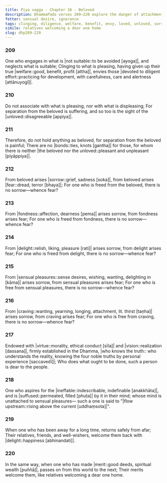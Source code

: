 ```yaml
---
title: Piya vagga - Chapter 16 - Beloved
description: DhammaPada verses 209–220 explore the danger of attachment to what is pleasing, how sorrow and fear arises from the beloved, fondness, delight, sensual pleasures, and craving, who is dear to the people, who flows upstream, and on the importance of merit.
fetter: sensual desire, ignorance
tags: clinging, diligence, welfare, benefit, envy, loved, unloved, sorrow, fear, fondness, delight, sensual desire, sensual pleasures, craving, virtue, ethical conduct, vision, truth, aspiration, Nibbāna, relatives, friends, merit, death, dhp
simile: relatives welcoming a dear one home
slug: dhp209-220
---
```


### 209

One who engages in what is \|not suitable::to be avoided [ayoga]|,
and neglects what is suitable;
Clinging to what is pleasing, having given up their true |welfare::good, benefit, profit [attha]|,
envies those \|devoted to diligent effort::practicing for development, with carefulness, care and alertness [attānuyogī]|.

### 210

Do not associate with what is pleasing,
nor with what is displeasing;
For separation from the beloved is suffering,
and so too is the sight of the |unloved::disagreeable [appiya]|.

### 211

Therefore, do not hold anything as beloved,
for separation from the beloved is painful;
There are no |bonds::ties, knots [gantha]| for those,
for whom there is neither \|the beloved nor the unloved::pleasant and unpleasant [piyāppiya]|.

### 212

From beloved arises |sorrow::grief, sadness [soka]|,
from beloved arises |fear::dread, terror [bhaya]|;
For one who is freed from the beloved,
there is no sorrow—whence fear?

### 213

From |fondness::affection, dearness [pema]| arises sorrow,
from fondness arises fear;
For one who is freed from fondness,
there is no sorrow—whence fear?

### 214

From |delight::relish, liking, pleasure [rati]| arises sorrow,
from delight arises fear;
For one who is freed from delight,
there is no sorrow—whence fear?

### 215

From \|sensual pleasures::sense desires, wishing, wanting, delighting in [kāma]| arises sorrow,
from sensual pleasures arises fear;
For one who is free from sensual pleasures,
there is no sorrow—whence fear?

### 216

From |craving::wanting, yearning, longing, attachment, lit. thirst [taṇha]| arises sorrow,
from craving arises fear;
For one who is free from craving,
there is no sorrow—whence fear? 

### 217

Endowed with |virtue::morality, ethical conduct [sīla]| and |vision::realization [dassana]|,
firmly established in the Dhamma, \|who knows the truth:: who understands the reality, knowing the four noble truths by personal experience [saccavedī]|;
Who does what ought to be done,
such a person is dear to the people.

### 218

One who aspires for the |ineffable::indescribable, indefinable [anakkhāta]|,
and is |suffused::permeated, filled [phuṭa]| by it in their mind;
whose mind is unattached to sensual pleasures—
such a one is said to "\|flow upstream::rising above the current [uddhaṃsota]|".

### 219

When one who has been away for a long time,
returns safely from afar;
Their relatives, friends, and well-wishers,
welcome them back with |delight::happiness [abhinandati]|.

### 220

In the same way, when one who has made |merit::good deeds, spiritual wealth [puññā]|,
passes on from this world to the next;
Their merits welcome them,
like relatives welcoming a dear one home.